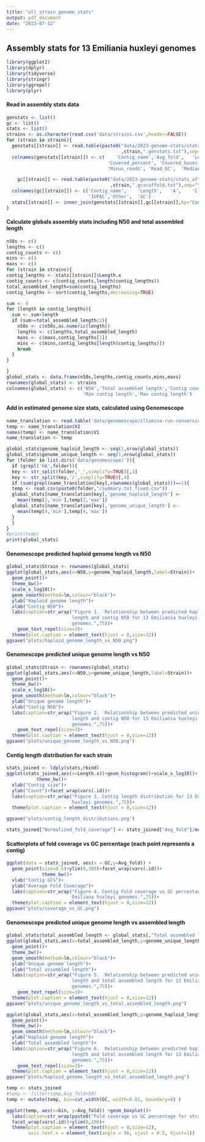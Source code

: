 ```yaml
---
title: "all_strain_genome_stats"
output: pdf_document
date: "2023-07-12"
---
```

## Assembly stats for 13 Emiliania huxleyi genomes

```r
library(ggplot2)
library(dplyr)
library(tidyverse)
library(stringr)
library(ggrepel)
library(plyr)
```


#### Read in assembly stats data

```r
genstats <- list()
gc <- list()
stats <- list()
strains <- as.character(read.csv('data/strains.csv',header=FALSE))
for (strain in strains){
  genstats[[strain]] <- read.table(paste0("data/2023-genome-stats/stats_after_pilon_round_2_decontam/"
                                          ,strain,".genstats.txt"),sep="\t",header=F)
  colnames(genstats[[strain]]) <- c(	'Contig_name','Avg_fold',	'Length',	'Ref_GC',	
                                     'Covered_percent',	'Covered_bases','Plus_reads',
                                     'Minus_reads',	'Read_GC',	'Median_fold', 'Std_Dev')

    gc[[strain]] <- read.table(paste0("data/2023-genome-stats/stats_after_pilon_round_2_decontam/"
                                      ,strain,".gcscaffold.txt"),sep="\t",header=F)
  colnames(gc[[strain]]) <- c('Contig_name',	'Length',	'A',	'C',	'G',	'T',	'N',	
                              'IUPAC','Other',	'GC')
  stats[[strain]] <- inner_join(genstats[[strain]],gc[[strain]],by="Contig_name")
}
```

#### Calculate globals assembly stats including N50 and total assembled length
```r
n50s <- c()
lengths <- c()
contig_counts <- c()
mins <- c()
maxs <- c()
for (strain in strains){ 
contig_lengths <- stats[[strain]]$Length.x
contig_counts <- c(contig_counts,length(contig_lengths))
total_assembled_length=sum(contig_lengths)
contig_lengths <- sort(contig_lengths,decreasing=TRUE)

sum <- 0
for (length in contig_lengths){
  sum <- sum+length
  if (sum>=total_assembled_length/2){
    n50s <- c(n50s,as.numeric(length))
    lengths <- c(lengths,total_assembled_length)
    maxs <- c(maxs,contig_lengths[1])
    mins <- c(mins,contig_lengths[length(contig_lengths)])
    break
  }
}

}
global_stats <- data.frame(n50s,lengths,contig_counts,mins,maxs)
rownames(global_stats) <- strains
colnames(global_stats) <- c('N50','Total assembled length','Contig count',
                            'Min contig length','Max contig length')
```
#### Add in estimated genome size stats, calculated using Genomescope
```r
name_translation <- read.table('data/genomescope/illumina-run-conversions.txt',sep='')
temp <- name_translation$V2
names(temp) <- name_translation$V1
name_translation <- temp
```
```r
global_stats$genome_haploid_length <- seq(1,nrow(global_stats))
global_stats$genome_unique_length <- seq(1,nrow(global_stats))
for (folder in list.dirs('data/genomescope/')){
  if (grepl('HA',folder)){
  key <- str_split(folder,'_',simplify=TRUE)[,1]
  key <- str_split(key,'/',simplify=TRUE)[,4]
  if (sum(grepl(name_translation[key],rownames(global_stats)))==1){
  temp <- read.csv(paste0(folder,"/summary.txt_fixed.csv"))
  global_stats[name_translation[key],'genome_haploid_length'] <- 
    mean(temp[2,'min'],temp[2,'max'])
  global_stats[name_translation[key],'genome_unique_length'] <- 
    mean(temp[4,'min'],temp[4,'max'])
  }
  }
}
#print(temp)
print(global_stats)
```

#### Genomescope predicted haploid genome length vs N50
```r
global_stats$Strain <- rownames(global_stats)
ggplot(global_stats,aes(x=N50,y=genome_haploid_length,label=Strain))+
  geom_point()+
  theme_bw()+
  scale_x_log10()+
  geom_smooth(method=lm,colour="black")+
  ylab("Haploid genome length")+
  xlab("Contig N50")+
  labs(caption=str_wrap("Figure 1.  Relationship between predicted haploid genome 
                        length and contig N50 for 13 Emiliania huxleyi  
                        genomes.",75))+
    geom_text_repel(size=3)+
  theme(plot.caption = element_text(hjust = 0,size=12))
ggsave("plots/haploid_genome_length_vs_N50.png")
```
#### Genomescope predicted unique genome length vs N50
```r

global_stats$Strain <- rownames(global_stats)
ggplot(global_stats,aes(x=N50,y=genome_unique_length,label=Strain))+
  geom_point()+
  theme_bw()+
  scale_x_log10()+
  geom_smooth(method=lm,colour="black")+
  ylab("Unique genome length")+
  xlab("Contig N50")+
  labs(caption=str_wrap("Figure 2.  Relationship between predicted unique genome
                        length and contig N50 for 13 Emiliania huxleyi 
                        genomes.",75))+
    geom_text_repel(size=3)+
  theme(plot.caption = element_text(hjust = 0,size=12))
ggsave("plots/unique_genome_length_vs_N50.png")
```



#### Contig length distribution for each strain
```r
stats_joined <- ldply(stats,rbind)
ggplot(stats_joined,aes(x=Length.x))+geom_histogram()+scale_x_log10()+
           theme_bw()+
  xlab("Contig size")+
  ylab("Count")+facet_wrap(vars(.id))+
  labs(caption=str_wrap("Figure 3. Contig length distribution for 13 Emiliania 
                        huxleyi genomes.",75))+
  theme(plot.caption = element_text(hjust = 0,size=12))

ggsave("plots/contig_length_distributions.png")
```



```r
  
stats_joined["Normalized_fold_coverage"] <- stats_joined["Avg_fold"]/mean(stats_joined$Avg_fold)

```

#### Scatterplots of fold coverage vs GC percentage (each point represents a contig)
```r

ggplot(data = stats_joined, aes(x = GC,y=Avg_fold)) +
  geom_point(size=0.5)+ylim(0,300)+facet_wrap(vars(.id))+
             theme_bw()+
  xlab("Contig GC%")+
  ylab("Average Fold Coverage")+
  labs(caption=str_wrap("Figure 4. Contig Fold coverage vs GC percentage for 13 
                        Emiliana huxleyi genomes.",75))+
  theme(plot.caption = element_text(hjust = 0,size=12))
ggsave("plots/coverage_vs_GC.png")
```


#### Genomescope predicted unique genome length vs assembled length
```r

global_stats$total_assembled_length <- global_stats[,"Total assembled length"]
ggplot(global_stats,aes(x=total_assembled_length,y=genome_unique_length,label=Strain))+
  geom_point()+
  theme_bw()+
  geom_smooth(method=lm,colour="black")+
  ylab("Unique genome length")+
  xlab("Total assembled length")+
  labs(caption=str_wrap("Figure 5.  Relationship between predicted unique genome
                        length and total assembled length for 13 Emiliania huxleyi 
                        genomes.",75))+
    geom_text_repel(size=3)+
  theme(plot.caption = element_text(hjust = 0,size=12))
ggsave("plots/unique_genome_length_vs_total_assembled_length.png")
```

```r


ggplot(global_stats,aes(x=total_assembled_length,y=genome_haploid_length,label=Strain))+
  geom_point()+
  theme_bw()+
  geom_smooth(method=lm,colour="black")+
  ylab("Haploid genome length")+
  xlab("Total assembled length")+
  labs(caption=str_wrap("Figure 6.  Relationship between predicted haploid genome
                        length and total assembled length for 13 Emiliania huxleyi 
                        genomes.",75))+
    geom_text_repel(size=3)+
  theme(plot.caption = element_text(hjust = 0,size=12))
ggsave("plots/haploid_genome_length_vs_total_assembled_length.png")
```

```r

temp <- stats_joined
#temp <- filter(temp,Avg_fold<50)
temp <- mutate(temp, bin=cut_width(GC, width=0.01, boundary=0) )

ggplot(temp, aes(x=bin, y=Avg_fold)) +geom_boxplot()+
  labs(caption=str_wrap(paste0("Fold coverage vs GC percentage for strain ",strain),75))+
  facet_wrap(vars(.id))+ylim(0,200)+
  theme(plot.caption = element_text(hjust = 0,size=12),
        axis.text.x = element_text(angle = 90, vjust = 0.5, hjust=1)) 

```






